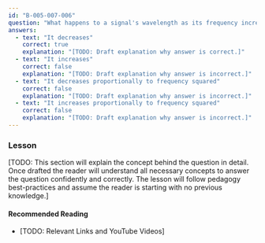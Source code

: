 ```yaml
---
id: "B-005-007-006"
question: "What happens to a signal's wavelength as its frequency increases?"
answers:
  - text: "It decreases"
    correct: true
    explanation: "[TODO: Draft explanation why answer is correct.]"
  - text: "It increases"
    correct: false
    explanation: "[TODO: Draft explanation why answer is incorrect.]"
  - text: "It decreases proportionally to frequency squared"
    correct: false
    explanation: "[TODO: Draft explanation why answer is incorrect.]"
  - text: "It increases proportionally to frequency squared"
    correct: false
    explanation: "[TODO: Draft explanation why answer is incorrect.]"
---
```


### Lesson

[TODO: This section will explain the concept behind the question in detail. Once drafted the reader will understand all necessary concepts to answer the question confidently and correctly. The lesson will follow pedagogy best-practices and assume the reader is starting with no previous knowledge.]

#### Recommended Reading

- [TODO: Relevant Links and YouTube Videos]
